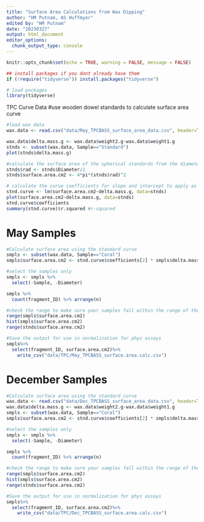 ```yaml
---
title: "Surface Area Calculations from Wax Dipping"
author: "HM Putnam, AS Huffmyer"
edited by: "HM Putnam"
date: "20230327"
output: html_document
editor_options: 
  chunk_output_type: console
---
```


```r
knitr::opts_chunk$set(echo = TRUE, warning = FALSE, message = FALSE)

## install packages if you dont already have them
if (!require("tidyverse")) install.packages("tidyverse")

# load packages
library(tidyverse)
```

TPC Curve Data
#use wooden dowel standards to calculate surface area curve 
```r

#load wax data
wax.data <- read.csv("data/May_TPCBASS_surface_area_data.csv", header=TRUE)

wax.data$delta.mass.g <- wax.data$weight2.g-wax.data$weight1.g
stnds <- subset(wax.data, Sample=="Standard")
plot(stnds$delta.mass.g)

#calculate the surface area of the spherical standards from the diameter
stnds$rad <- stnds$Diameter/2
stnds$surface.area.cm2 <- 4*pi*(stnds$rad)^2

# calculate the curve coefficients for slope and intercept to apply as the standard
stnd.curve <- lm(surface.area.cm2~delta.mass.g, data=stnds)
plot(surface.area.cm2~delta.mass.g, data=stnds)
stnd.curve$coefficients
summary(stnd.curve)$r.squared #r-squared 


```

# May Samples
```r
#Calculate surface area using the standard curve
smpls <- subset(wax.data, Sample=="Coral")
smpls$surface.area.cm2 <- stnd.curve$coefficients[2] * smpls$delta.mass.g + stnd.curve$coefficients[1]

#select the samples only
smpls <- smpls %>%
  select(-Sample, -Diameter)

smpls %>%
  count(fragment_ID) %>% arrange(n)

#check the range to make sure your samples fall within the range of the standards
range(smpls$surface.area.cm2)
hist(smpls$surface.area.cm2)
range(stnds$surface.area.cm2)

#Save the output for use in normalization for phys assays
smpls%>%
  select(fragment_ID, surface.area.cm2)%>%
    write_csv("data/TPC/May_TPCBASS_surface.area.calc.csv")
```

# December Samples
```r
#Calculate surface area using the standard curve
wax.data <- read.csv("data/Dec_TPCBASS_surface_area_data.csv", header=TRUE)
wax.data$delta.mass.g <- wax.data$weight2.g-wax.data$weight1.g
smpls <- subset(wax.data, Sample=="Coral")
smpls$surface.area.cm2 <- stnd.curve$coefficients[2] * smpls$delta.mass.g + stnd.curve$coefficients[1]

#select the samples only
smpls <- smpls %>%
  select(-Sample, -Diameter)

smpls %>%
  count(fragment_ID) %>% arrange(n)

#check the range to make sure your samples fall within the range of the standards
range(smpls$surface.area.cm2)
hist(smpls$surface.area.cm2)
range(stnds$surface.area.cm2)

#Save the output for use in normalization for phys assays
smpls%>%
  select(fragment_ID, surface.area.cm2)%>%
    write_csv("data/TPC/Dec_TPCBASS_surface.area.calc.csv")
```
